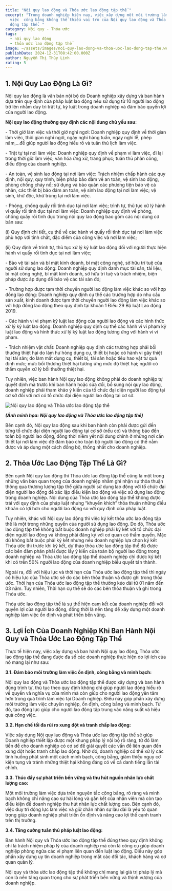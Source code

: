 ```yaml
---
title: "Nội quy lao động và Thỏa ước lao động tập thể "
excerpt: "Trong doanh nghiệp hiện nay, việc xây dựng một môi trường làm
  việc  công bằng không thể thiếu vai trò của Nội quy lao động và Thỏa ước lao
  động tập thể. "
category: Nội quy - Thỏa ước
tags:
  - nội quy lao động
  - thỏa ước lao động tập thể
image: ~/assets/images/noi-quy-lao-dong-va-thoa-uoc-lao-dong-tap-the.webp
publishDate: 2024-12-31T08:42:00.000Z
author: Nguyễn Thị Thùy Linh
rating: 5
---
```

## 1. Nội Quy Lao Động Là Gì?

Nội quy lao động là văn bản nội bộ do Doanh nghiệp xây dựng và ban hành dựa trên quy định của pháp luật lao động nếu sử dụng từ 10 người lao động trở lên nhằm duy trì trật tự, kỷ luật trong doanh nghiệp và đảm bảo quyền lợi của người lao động. 

**Nội quy lao động thường quy định các nội dung chủ yếu sau:**

\- Thời giờ làm việc và thời giờ nghỉ ngơi: Doanh nghiệp quy định về thời gian làm việc, thời gian nghỉ ngơi, ngày nghỉ hàng tuần, ngày nghỉ lễ, phép năm,…để giúp người lao động hiểu rõ và tuân thủ lịch làm việc.

\- Trật tự tại nơi làm việc: Doanh nghiệp quy định về phạm vi làm việc, đi lại trong thời giờ làm việc; văn hóa ứng xử, trang phục; tuân thủ phân công, điều động của doanh nghiệp.

\- An toàn, vệ sinh lao động tại nơi làm việc: Trách nhiệm chấp hành các quy định, nội quy, quy trình, biện pháp bảo đảm về an toàn, vệ sinh lao động, phòng chống cháy nổ; sử dụng và bảo quản các phương tiện bảo vệ cá nhân, các thiết bị bảo đảm an toàn, vệ sinh lao động tại nơi làm việc; vệ sinh, khử độc, khử trùng tại nơi làm việc.

\- Phòng, chống quấy rối tình dục tại nơi làm việc; trình tự, thủ tục xử lý hành vi quấy rối tình dục tại nơi làm việc: Doanh nghiệp quy định về phòng, chống quấy rối tình dục trong nội quy lao động bao gồm các nội dung cơ bản sau:

(i) Quy định chi tiết, cụ thể về các hành vi quấy rối tình dục tại nơi làm việc phù hợp với tính chất, đặc điểm của công việc và nơi làm việc;

(ii) Quy định về trình tự, thủ tục xử lý kỷ luật lao động đối với người thực hiện hành vi quấy rối tình dục tại nơi làm việc;

\- Bảo vệ tài sản và bí mật kinh doanh, bí mật công nghệ, sở hữu trí tuệ của người sử dụng lao động: Doanh nghiệp quy định danh mục tài sản, tài liệu, bí mật công nghệ, bí mật kinh doanh, sở hữu trí tuệ và trách nhiệm, biện pháp được áp dụng để bảo vệ các tài sản đó;

\- Trường hợp được tạm thời chuyển người lao động làm việc khác so với hợp đồng lao động: Doanh nghiệp quy định cụ thể các trường hợp do nhu cầu sản xuất, kinh doanh được tạm thời chuyển người lao động làm việc khác so với hợp đồng lao động theo quy định tại khoản 1 Điều 29 Bộ luật Lao động 2019.

\- Các hành vi vi phạm kỷ luật lao động của người lao động và các hình thức xử lý kỷ luật lao động: Doanh nghiệp quy định cụ thể các hành vi vi phạm kỷ luật lao động và hình thức xử lý kỷ luật lao động tương ứng với hành vi vi phạm.

\- Trách nhiệm vật chất: Doanh nghiệp quy định các trường hợp phải bồi thường thiệt hại do làm hư hỏng dụng cụ, thiết bị hoặc có hành vi gây thiệt hại tài sản; do làm mất dụng cụ, thiết bị, tài sản hoặc tiêu hao vật tư quá định mức; mức bồi thường thiệt hại tương ứng mức độ thiệt hại; người có thẩm quyền xử lý bồi thường thiệt hại.

Tuy nhiên, việc ban hành Nội quy lao động không phải do doanh nghiệp tự quyết định mà trước khi ban hành hoặc sửa đổi, bổ sung nội quy lao động, doanh nghiệp phải tham khảo ý kiến của tổ chức đại diện người lao động tại cơ sở đối với nơi có tổ chức đại diện người lao động tại cơ sở.

![Nội quy lao động và Thỏa ước lao động tập thể](~/assets/images/noi-quy-lao-dong-va-thoa-uoc-lao-dong-tap-the.webp "Nội quy lao động và Thỏa ước lao động tập thể")

***(Ảnh minh họa: Nội quy lao động và Thỏa ước lao động tập thể)***

Bên cạnh đó, Nội quy lao động sau khi ban hành còn phải được gửi đến từng tổ chức đại diện người lao động tại cơ sở (nếu có) và thông báo đến toàn bộ người lao động, đồng thời niêm yết nội dung chính ở những nơi cần thiết tại nơi làm việc để đảm bảo cho toàn bộ người lao động có thể nắm được và áp dụng một cách đồng bộ, thống nhất cho doanh nghiệp.

## 2. Thỏa Ước Lao Động Tập Thể Là Gì?

Bên cạnh Nội quy lao động thì Thỏa ước lao động tập thể cũng là một trong những văn bản quan trọng của doanh nghiệp nhằm ghi nhận sự thỏa thuận thông qua thương lượng tập thể giữa người sử dụng lao động với tổ chức đại diện người lao động để xác lập điều kiện lao động và việc sử dụng lao động trong doanh nghiệp. Nội dung của Thỏa ước lao động tập thể không được trái với quy định của pháp luật nhưng “khuyến khích” thỏa thuận những điều khoản có lợi hơn cho người lao động so với quy định của pháp luật.

Tuy nhiên, khác với Nội quy lao động thì việc ký kết thỏa ước lao động tập thể là một trong những quyền của người sử dụng lao động. Do đó, Thỏa ước lao động tập thể không bắt buộc doanh nghiệp phải ký kết với tổ chức đại diện người lao động và không phải đăng ký với cơ quan có thẩm quyền. Mặc dù không bắt buộc phải ký kết nhưng nếu doanh nghiệp lựa chọn ký kết Thỏa ước thì trước khi ký kết, dự thảo thỏa ước lao động tập thể đã được các bên đàm phán phải được lấy ý kiến của toàn bộ người lao động trong doanh nghiệp và Thỏa ước lao động tập thể doanh nghiệp chỉ được ký kết khi có trên 50% người lao động của doanh nghiệp biểu quyết tán thành. 

Ngoài ra, đối với hiệu lực và thời hạn của Thỏa ước lao động tập thể thì ngày có hiệu lực của Thỏa ước sẽ do các bên thỏa thuận và được ghi trong thỏa ước. Thời hạn của Thỏa ước lao động tập thể thường kéo dài từ 01 năm đến 03 năm. Tuy nhiên, Thời hạn cụ thể sẽ do các bên thỏa thuận và ghi trong Thỏa ước. 

Thỏa ước lao động tập thể là sự thể hiện cam kết của doanh nghiệp đối với quyền lợi của người lao động, đồng thời là nền tảng để xây dựng một doanh nghiệp làm việc ổn định và phát triển bền vững.

## 3. Lợi Ích Của Doanh Nghiệp Khi Ban Hành Nội Quy và Thỏa Ước Lao Động Tập Thể

Thực tế hiện nay, việc xây dựng và ban hành Nội quy lao động, Thỏa ước lao động tập thể đang được đa số các doanh nghiệp thực hiện do lợi ích của nó mang lại như sau:

**3.1. Đảm bảo môi trường làm việc ổn định, công bằng và minh bạch:**

Nội quy lao động và Thỏa ước lao động tập thể được xây dựng và ban hành đúng trình tự, thủ tục theo quy định không chỉ giúp người lao động hiểu rõ về quyền và nghĩa vụ của mình mà còn giúp cho người lao động yên tâm hơn trong quá trình làm việc tại Doanh nghiệp. Điều này góp phần xây dựng môi trường làm việc chuyên nghiệp, ổn định, công bằng và minh bạch. Từ đó, tạo động lực giúp cho người lao động tập trung vào năng suất và hiệu quả công việc.

**3.2. Hạn chế tối đa rủi ro xung đột và tranh chấp lao động:**

Việc xây dựng Nội quy lao động và Thỏa ước lao động tập thể sẽ giúp Doanh nghiệp thiết lập được một khung pháp lý nội bộ rõ ràng, từ đó làm tiền đề cho doanh nghiệp có cơ sở để giải quyết các vấn đề liên quan đến xung đột hoặc tranh chấp lao động. Nhờ đó, doanh nghiệp có thể xử lý các tình huống phát sinh một cách minh bạch, công bằng, giảm thiểu nguy cơ kiện tụng và tránh những thiệt hại không đáng có về cả danh tiếng lẫn tài chính.

**3.3. Thúc đẩy sự phát triển bền vững và thu hút nguồn nhân lực chất lượng cao:**

Một môi trường làm việc dựa trên nguyên tắc công bằng, rõ ràng và minh bạch không chỉ nâng cao sự hài lòng và gắn kết của nhân viên mà còn tạo điều kiện để doanh nghiệp thu hút nhân lực chất lượng cao. Bên cạnh đó, việc duy trì động lực làm việc và giữ chân nhân sự lâu dài là yếu tố quan trọng giúp doanh nghiệp phát triển ổn định và nâng cao lợi thế cạnh tranh trên thị trường.

**3.4. Tăng cường tuân thủ pháp luật lao động:**

Ban hành Nội quy và Thỏa ước lao động tập thể đúng theo quy định không chỉ là trách nhiệm pháp lý của doanh nghiệp mà còn là công cụ giúp doanh nghiệp phòng ngừa các vi phạm liên quan đến luật lao động. Điều này góp phần xây dựng uy tín doanh nghiệp trong mắt các đối tác, khách hàng và cơ quan quản lý.

Nội quy và thỏa ước lao động tập thể không chỉ mang lại giá trị pháp lý mà còn là nền tảng quan trọng cho sự phát triển bền vững và thịnh vượng của doanh nghiệp.
